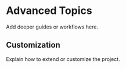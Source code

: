 # Advanced Topics

Add deeper guides or workflows here.

## Customization
Explain how to extend or customize the project.
